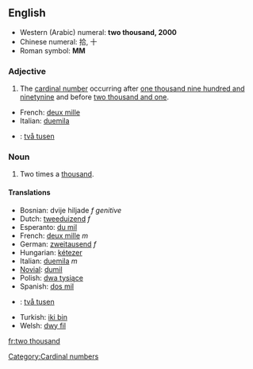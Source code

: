 ==English==

*Western (Arabic) numeral: '''two thousand, 2000'''
*Chinese numeral: 拾, 十
*Roman symbol: '''MM'''

===Adjective===

# The [[cardinal number]] occurring after [[one thousand nine hundred and ninetynine]] and before [[two thousand and one]].

*French: [[deux mille]]
*Italian: [[duemila]]
*{{sv}}: [[två tusen]]

===Noun===

# Two times a [[thousand]].

====Translations====

*Bosnian: dvije hiljade ''f'' ''genitive''
*Dutch: [[tweeduizend]] ''f''
*Esperanto: [[du mil]]
*French: [[deux mille]] ''m''
*German: [[zweitausend]] ''f''
*Hungarian: [[kétezer]]
*Italian: [[duemila]] ''m''
*[[Novial]]: [[dumil]]
*Polish: [[dwa tysiące]]
*Spanish: [[dos mil]] '' ''
*{{sv}}: [[två tusen]]
*Turkish: [[iki bin]]
*Welsh: [[dwy fil]]

[[Category:Cardinal numbers]]

[[fr:two thousand]]